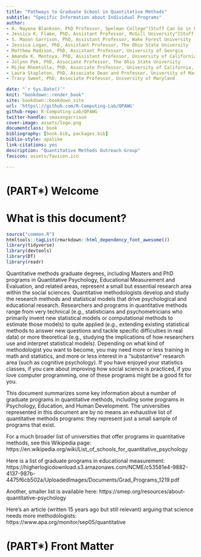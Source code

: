 ```yaml
--- 
title: "Pathways to Graduate School in Quantitative Methods"
subtitle: "Specific Information about Individual Programs"
author: 
- A. Nayena Blankson, PhD Professor, Spelman College^[Stuff Can Go in Footnotes ]
- Jessica K. Flake, PhD, Assistant Professor, McGill University^[Stuff Can Go in Footnotes here also ]
- S. Mason Garrison, PhD, Assistant Professor, Wake Forest University 
- Jessica Logan, PhD, Assistant Professor, The Ohio State University 
- Matthew Madison, PhD, Assistant Professor, University of Georgia
- Amanda K. Montoya, PhD, Assistant Professor, University of California, Los Angeles 
- Jolynn Pek, PhD, Associate Professor, The Ohio State University
- Mijke Rhemtulla, PhD, Associate Professor, University of California, Davis 
- Laura Stapleton, PhD, Associate Dean and Professor, University of Maryland 
- Tracy Sweet, PhD, Associate Professor, University of Maryland

date: "`r Sys.Date()`"
knit: "bookdown::render_book"
site: bookdown::bookdown_site
url: 'https\://github.com/R-Computing-Lab/QPAWG'
github-repo: R-Computing-Lab/QPAWG
twitter-handle: smasongarrison
cover-image: assets/logo.png
documentclass: book
bibliography: [book.bib, packages.bib]
biblio-style: apalike
link-citations: yes
description: "Quantitative Methods Outreach Group"
favicon: assets/favicon.ico

---
```



# (PART\*) Welcome {-}

# What is this document? {-}


```r
source("common.R")
htmltools::tagList(rmarkdown::html_dependency_font_awesome())
library(tidyverse)
library(devtools)
library(DT)
library(readr)

```

Quantitative methods graduate degrees, including Masters and PhD programs in Quantitative Psychology, Educational Measurement and Evaluation, and related areas, represent a small but essential research area within the social sciences. Quantitative methodologists develop and study the research methods and statistical models that drive psychological and educational research. Researchers and programs in quantitative methods range from very technical (e.g., statisticians and psychometricians who primarily invent new statistical models or computational methods to estimate those models) to quite applied (e.g., extending existing statistical methods to answer new questions and tackle specific difficulties in real data) or more theoretical (e.g., studying the implications of how researchers use and interpret statistical models). Depending on what kind of methodologist you want to become, you may need more or less training in math and statistics, and more or less interest in a “substantive” research area (such as cognitive psychology). If you have enjoyed your statistics classes, if you care about improving how social science is practiced, if you love computer programming, one of these programs might be a good fit for you.


This document summarizes some key information about a number of graduate programs in quantitative methods, including some programs in Psychology, Education, and Human Development. The universities represented in this document are by no means an exhaustive list of quantitative methods programs: they represent just a small sample of programs that exist.

For a much broader list of universities that offer programs in quantitative methods, see this Wikipedia page: https://en.wikipedia.org/wiki/List_of_schools_for_quantitative_psychology

Here is a list of graduate programs in educational measurement: https://higherlogicdownload.s3.amazonaws.com/NCME/c53581e4-9882-4137-987b-4475f6cb502a/UploadedImages/Documents/Grad_Programs_1219.pdf

Another, smaller list is available here: https://smep.org/resources/about-quantitative-psychology

Here's an article (written 15 years ago but still relevant) arguing that science needs more methodologists: https://www.apa.org/monitor/sep05/quantitative




# (PART\*) Front Matter {-}
